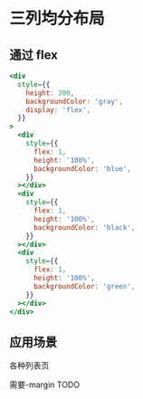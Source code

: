 # 三列均分布局

## 通过 flex

```jsx
<div
  style={{
    height: 200,
    backgroundColor: 'gray',
    display: 'flex',
  }}
>
  <div
    style={{
      flex: 1,
      height: '100%',
      backgroundColor: 'blue',
    }}
  ></div>
  <div
    style={{
      flex: 1,
      height: '100%',
      backgroundColor: 'black',
    }}
  ></div>
  <div
    style={{
      flex: 1,
      height: '100%',
      backgroundColor: 'green',
    }}
  ></div>
</div>
```

<div
  style={{
    height: 200,
    backgroundColor: 'gray',
    display: 'flex',
  }}
>
  <div
    style={{
      flex: 1,
      height: '100%',
      backgroundColor: 'blue',
    }}
  ></div>
  <div
    style={{
      flex: 1,
      height: '100%',
      backgroundColor: 'black',
    }}
  ></div>
  <div
    style={{
      flex: 1,
      height: '100%',
      backgroundColor: 'green',
    }}
  ></div>
</div>

## 应用场景

各种列表页

需要-margin TODO
